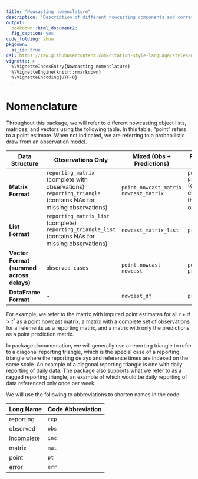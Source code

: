 ```yaml
---
title: "Nowcasting nomenclature"
description: "Description of different nowcasting components and corresponding abbreviations"
output:
  bookdown::html_document2:
  fig_caption: yes
code_folding: show
pkgdown:
  as_is: true
csl: https://raw.githubusercontent.com/citation-style-language/styles/master/apa-numeric-superscript-brackets.csl
vignette: >
  %\VignetteIndexEntry{Nowcasting nomenclature}
  %\VignetteEngine{knitr::rmarkdown}
  %\VignetteEncoding{UTF-8}
---
```


# Nomenclature

Throughout this package, we will refer to different nowcasting object lists, matrices, and vectors using the following table.
In this table, "point" refers to a point estimate. When not indicated, we are referring to a probabilistic draw from an observation model.

| **Data Structure**                       | **Observations Only**                                                                                           | **Mixed (Obs + Predictions)**              | **Pure Predictions Only**                                                                     |
  |------------------|------------------|------------------|------------------|
  | **Matrix Format**                        | `reporting_matrix` (complete with observations)<br>`reporting_triangle` (contains NAs for missing observations) | `point_nowcast_matrix`<br>`nowcast_matrix` | `point_pred_matrix`<br>`pred_matrix` (contains NAs in elements where there were observations) |
  | **List Format**                          | `reporting_matrix_list` (complete)<br>`reporting_triangle_list` (contains NAs for missing observations)         | `nowcast_matrix_list`                      | `pred_matrix_list`                                                                            |
  | **Vector Format (summed across delays)** | `observed_cases`                                                                                                | `point_nowcast`<br>`nowcast`               | `point_pred`<br>`pred`                                                                        |
  | **DataFrame Format**                     | \-                                                                                                              | `nowcast_df`                               | `pred_df`                                                                                     |

  For example, we refer to the matrix with imputed point estimates for all $t+d>t^*$ as a point nowcast matrix, a matrix with a complete set of observations for all elements as a reporting matrix, and a matrix with only the predictions as a point prediction matrix.

In package documentation, we will generally use a reporting triangle to refer to a diagonal reporting triangle, which is the special case of a reporting triangle where the reporting delays and reference times are indexed on the same scale. An example of a diagonal reporting triangle is one with daily reporting of daily data. The package also supports what we refer to as a ragged reporting triangle, an example of which would be daily reporting of data referenced only once per week.

We will use the following to abbreviations to shorten names in the code:

  | **Long Name** | **Code Abbreviation** |
  |---------------|-----------------------|
  | reporting     | `rep`                 |
  | observed      | `obs`                 |
  | incomplete    | `inc`                 |
  | matrix        | `mat`                 |
  | point         | `pt`                  |
  | error         | `err`                 |
